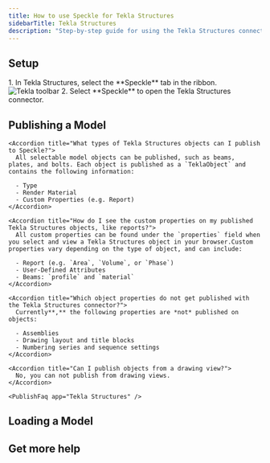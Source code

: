 ```yaml
---
title: How to use Speckle for Tekla Structures
sidebarTitle: Tekla Structures
description: "Step-by-step guide for using the Tekla Structures connector"
---
```



## Setup
<Versions
  app="Tekla Structures"
  versions="2023, 2024 & 2025"
  os="Windows"
/>

<Steps>
    <Setup app="Tekla Structures" />
    <Step title="Open the Tekla Structures connector">
        1. In Tekla Structures, select the **Speckle** tab in the ribbon.
        <Frame>
        <img src="/images/connectors/tekla_toolbar.jpg" alt="Tekla toolbar" />
        </Frame>
        2. Select **Speckle** to open the Tekla Structures connector.
        <Login app="Tekla Structures" />
    </Step>
</Steps>

<AccordionGroup>
    <SetupFaq app="Tekla Structures" />
</AccordionGroup>

## Publishing a Model

<Publish app="Tekla Structures" />

<AccordionGroup>

    <Accordion title="What types of Tekla Structures objects can I publish to Speckle?">
      All selectable model objects can be published, such as beams, plates, and bolts. Each object is published as a `TeklaObject` and contains the following information:
      
      - Type
      - Render Material
      - Custom Properties (e.g. Report)
    </Accordion>

    <Accordion title="How do I see the custom properties on my published Tekla Structures objects, like reports?">
      All custom properties can be found under the `properties` field when you select and view a Tekla Structures object in your browser.Custom properties vary depending on the type of object, and can include:
      
      - Report (e.g. `Area`, `Volume`, or `Phase`)
      - User-Defined Attributes
      - Beams: `profile` and `material`
    </Accordion>

    <Accordion title="Which object properties do not get published with the Tekla Structures connector?">
      Currently**,** the following properties are *not* published on objects:
      
      - Assemblies
      - Drawing layout and title blocks
      - Numbering series and sequence settings
    </Accordion>

    <Accordion title="Can I publish objects from a drawing view?">
      No, you can not publish from drawing views.
    </Accordion>

    <PublishFaq app="Tekla Structures" />

</AccordionGroup>    

## Loading a Model
<NoLoad app="Tekla Structures" />

## Get more help

<Community app="Tekla Structures" />

<LearnMore />